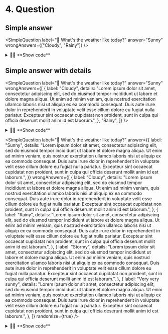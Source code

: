 
# 4. Question

## Simple answer

<SimpleQuestion
  label="🫵 What's the weather like today?"
  answer="Sunny"
  wrongAnswers={["Cloudy", "Rainy"]}
/>

<details>
  <summary>🧑‍💻 **Show code**</summary>
  <div>
```jsx
import { SimpleQuestion } from "@jaouan/labosaurus";

<SimpleQuestion
  label="🫵 What's the weather like today?"
  answer="Sunny"
  wrongAnswers={["Cloudy", "Rainy"]}
/>
```
  </div>
</details>

## Simple answer, randomized
<SimpleQuestion
  label="🫵 What's the weather like today?"
  answer="Sunny"
  wrongAnswers={["Cloudy", "Rainy"]}
  randomize={true}
/>

<details>
  <summary>🧑‍💻 **Show code**</summary>
  <div>
```jsx
import { SimpleQuestion } from "@jaouan/labosaurus";

<SimpleQuestion
  label="🫵 What's the weather like today?"
  answer="Sunny"
  wrongAnswers={["Cloudy", "Rainy"]}
  randomize={true}
/>
```
  </div>
</details>

## Simple answer with details

<SimpleQuestion
  label="🫵 What's the weather like today?"
  answer="Sunny"
  wrongAnswers={[
    {
      label: "Cloudy",
      details:
        "Lorem ipsum dolor sit amet, consectetur adipiscing elit, sed do eiusmod tempor incididunt ut labore et dolore magna aliqua. Ut enim ad minim veniam, quis nostrud exercitation ullamco laboris nisi ut aliquip ex ea commodo consequat. Duis aute irure dolor in reprehenderit in voluptate velit esse cillum dolore eu fugiat nulla pariatur. Excepteur sint occaecat cupidatat non proident, sunt in culpa qui officia deserunt mollit anim id est laborum.",
    },
    "Rainy",
  ]}
/>
<details>
  <summary>🧑‍💻 **Show code**</summary>
  <div>
```jsx
import { SimpleQuestion } from "@jaouan/labosaurus";

<SimpleQuestion
  label="🫵 What's the weather like today?"
  answer="Sunny"
  wrongAnswers={[
    {
      label: "Cloudy",
      details:
        "Lorem ipsum dolor sit amet, consectetur adipiscing elit, sed do eiusmod tempor incididunt ut labore et dolore magna aliqua. Ut enim ad minim veniam, quis nostrud exercitation ullamco laboris nisi ut aliquip ex ea commodo consequat. Duis aute irure dolor in reprehenderit in voluptate velit esse cillum dolore eu fugiat nulla pariatur. Excepteur sint occaecat cupidatat non proident, sunt in culpa qui officia deserunt mollit anim id est laborum.",
    },
    "Rainy",
  ]}
/>
```
  </div>
</details>

<SimpleQuestion
  label="🫵 What's the weather like today?"
  answer="Sunny"
  wrongAnswers={[
    {
      label: "Cloudy",
      details:
        "Lorem ipsum dolor sit amet, consectetur adipiscing elit, sed do eiusmod tempor incididunt ut labore et dolore magna aliqua. Ut enim ad minim veniam, quis nostrud exercitation ullamco laboris nisi ut aliquip ex ea commodo consequat. Duis aute irure dolor in reprehenderit in voluptate velit esse cillum dolore eu fugiat nulla pariatur. Excepteur sint occaecat cupidatat non proident, sunt in culpa qui officia deserunt mollit anim id est laborum.",
    },
  ]}
/>
<details>
  <summary>🧑‍💻 **Show code**</summary>
  <div>
```jsx
import { SimpleQuestion } from "@jaouan/labosaurus";

<SimpleQuestion
  label="🫵 What's the weather like today?"
  answer="Sunny"
  wrongAnswers={[
    {
      label: "Cloudy",
      details:
        "Lorem ipsum dolor sit amet, consectetur adipiscing elit, sed do eiusmod tempor incididunt ut labore et dolore magna aliqua. Ut enim ad minim veniam, quis nostrud exercitation ullamco laboris nisi ut aliquip ex ea commodo consequat. Duis aute irure dolor in reprehenderit in voluptate velit esse cillum dolore eu fugiat nulla pariatur. Excepteur sint occaecat cupidatat non proident, sunt in culpa qui officia deserunt mollit anim id est laborum.",
    },
  ]}
/>
```
  </div>
</details>

<SimpleQuestion
  label="🫵 What's the weather like today?"
  answer={{
    label: "Sunny",
    details:
      "Lorem ipsum dolor sit amet, consectetur adipiscing elit, sed do eiusmod tempor incididunt ut labore et dolore magna aliqua. Ut enim ad minim veniam, quis nostrud exercitation ullamco laboris nisi ut aliquip ex ea commodo consequat. Duis aute irure dolor in reprehenderit in voluptate velit esse cillum dolore eu fugiat nulla pariatur. Excepteur sint occaecat cupidatat non proident, sunt in culpa qui officia deserunt mollit anim id est laborum.",
  }}
  wrongAnswers={[
    {
      label: "Cloudy",
      details:
        "Lorem ipsum dolor sit amet, consectetur adipiscing elit, sed do eiusmod tempor incididunt ut labore et dolore magna aliqua. Ut enim ad minim veniam, quis nostrud exercitation ullamco laboris nisi ut aliquip ex ea commodo consequat. Duis aute irure dolor in reprehenderit in voluptate velit esse cillum dolore eu fugiat nulla pariatur. Excepteur sint occaecat cupidatat non proident, sunt in culpa qui officia deserunt mollit anim id est laborum.",
    },
    {
      label: "Rainy",
      details:
        "Lorem ipsum dolor sit amet, consectetur adipiscing elit, sed do eiusmod tempor incididunt ut labore et dolore magna aliqua. Ut enim ad minim veniam, quis nostrud exercitation ullamco laboris nisi ut aliquip ex ea commodo consequat. Duis aute irure dolor in reprehenderit in voluptate velit esse cillum dolore eu fugiat nulla pariatur. Excepteur sint occaecat cupidatat non proident, sunt in culpa qui officia deserunt mollit anim id est laborum.",
    },
    {
      label: "Stormy",
      details:
        "Lorem ipsum dolor sit amet, consectetur adipiscing elit, sed do eiusmod tempor incididunt ut labore et dolore magna aliqua. Ut enim ad minim veniam, quis nostrud exercitation ullamco laboris nisi ut aliquip ex ea commodo consequat. Duis aute irure dolor in reprehenderit in voluptate velit esse cillum dolore eu fugiat nulla pariatur. Excepteur sint occaecat cupidatat non proident, sunt in culpa qui officia deserunt mollit anim id est laborum.",
    },
    {
      label: "Very very sunny",
      details:
        "Lorem ipsum dolor sit amet, consectetur adipiscing elit, sed do eiusmod tempor incididunt ut labore et dolore magna aliqua. Ut enim ad minim veniam, quis nostrud exercitation ullamco laboris nisi ut aliquip ex ea commodo consequat. Duis aute irure dolor in reprehenderit in voluptate velit esse cillum dolore eu fugiat nulla pariatur. Excepteur sint occaecat cupidatat non proident, sunt in culpa qui officia deserunt mollit anim id est laborum.",
    },
  ]}
  randomize={true}
/>

<details>
  <summary>🧑‍💻 **Show code**</summary>
  <div>
```jsx
import { SimpleQuestion } from "@jaouan/labosaurus";

<SimpleQuestion
  label="🫵 What's the weather like today?"
  answer={{
    label: "Sunny",
    details:
      "Lorem ipsum dolor sit amet, consectetur adipiscing elit, sed do eiusmod tempor incididunt ut labore et dolore magna aliqua. Ut enim ad minim veniam, quis nostrud exercitation ullamco laboris nisi ut aliquip ex ea commodo consequat. Duis aute irure dolor in reprehenderit in voluptate velit esse cillum dolore eu fugiat nulla pariatur. Excepteur sint occaecat cupidatat non proident, sunt in culpa qui officia deserunt mollit anim id est laborum.",
  }}
  wrongAnswers={[
    {
      label: "Cloudy",
      details:
        "Lorem ipsum dolor sit amet, consectetur adipiscing elit, sed do eiusmod tempor incididunt ut labore et dolore magna aliqua. Ut enim ad minim veniam, quis nostrud exercitation ullamco laboris nisi ut aliquip ex ea commodo consequat. Duis aute irure dolor in reprehenderit in voluptate velit esse cillum dolore eu fugiat nulla pariatur. Excepteur sint occaecat cupidatat non proident, sunt in culpa qui officia deserunt mollit anim id est laborum.",
    },
    {
      label: "Rainy",
      details:
        "Lorem ipsum dolor sit amet, consectetur adipiscing elit, sed do eiusmod tempor incididunt ut labore et dolore magna aliqua. Ut enim ad minim veniam, quis nostrud exercitation ullamco laboris nisi ut aliquip ex ea commodo consequat. Duis aute irure dolor in reprehenderit in voluptate velit esse cillum dolore eu fugiat nulla pariatur. Excepteur sint occaecat cupidatat non proident, sunt in culpa qui officia deserunt mollit anim id est laborum.",
    },
    {
      label: "Stormy",
      details:
        "Lorem ipsum dolor sit amet, consectetur adipiscing elit, sed do eiusmod tempor incididunt ut labore et dolore magna aliqua. Ut enim ad minim veniam, quis nostrud exercitation ullamco laboris nisi ut aliquip ex ea commodo consequat. Duis aute irure dolor in reprehenderit in voluptate velit esse cillum dolore eu fugiat nulla pariatur. Excepteur sint occaecat cupidatat non proident, sunt in culpa qui officia deserunt mollit anim id est laborum.",
    },
    {
      label: "Very very sunny",
      details:
        "Lorem ipsum dolor sit amet, consectetur adipiscing elit, sed do eiusmod tempor incididunt ut labore et dolore magna aliqua. Ut enim ad minim veniam, quis nostrud exercitation ullamco laboris nisi ut aliquip ex ea commodo consequat. Duis aute irure dolor in reprehenderit in voluptate velit esse cillum dolore eu fugiat nulla pariatur. Excepteur sint occaecat cupidatat non proident, sunt in culpa qui officia deserunt mollit anim id est laborum.",
    },
  ]}
  randomize={true}
/>
```
  </div>
</details>